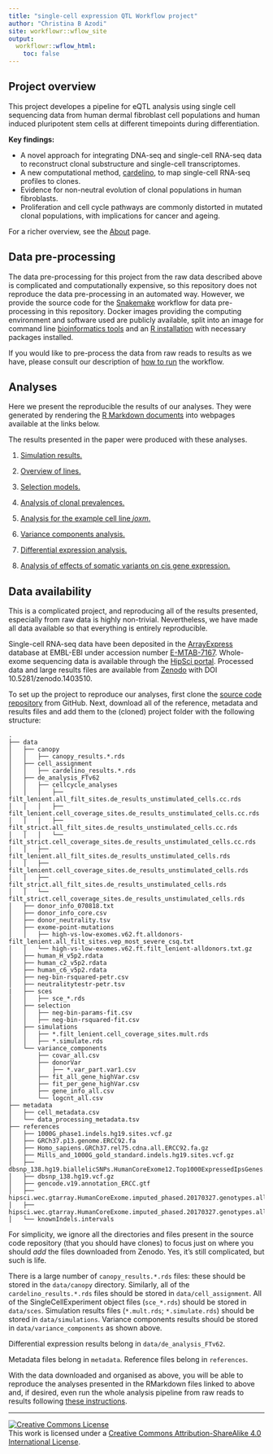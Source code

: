 ```yaml
---
title: "single-cell expression QTL Workflow project"
author: "Christina B Azodi"
site: workflowr::wflow_site
output:
  workflowr::wflow_html:
    toc: false
---
```


## Project overview

This project developes a pipeline for eQTL analysis using single cell sequencing data from human dermal fibroblast cell populations and human induced pluripotent stem cells at different timepoints during differentiation. 

**Key findings:**

* A novel approach for integrating DNA-seq and single-cell RNA-seq data to 
reconstruct clonal substructure and single-cell transcriptomes.
* A new computational method, [cardelino](https://github.com/PMBio/cardelino), to map 
single-cell RNA-seq profiles to clones.
* Evidence for non-neutral evolution of clonal populations in human fibroblasts.
* Proliferation and cell cycle pathways are commonly distorted in mutated clonal
populations, with implications for cancer and ageing. 

For a richer overview, see the [About](about.html) page.


## Data pre-processing

The data pre-processing for this project from the raw data described above is 
complicated and computationally expensive, so this repository does not reproduce
the data pre-processing in an automated way. However, we provide the source code
for the [Snakemake](https://snakemake.readthedocs.io/en/stable/) workflow for 
data pre-processing in this repository. Docker images providing the computing 
environment and software used are publicly available, split into an image for 
command line [bioinformatics tools](https://hub.docker.com/r/davismcc/fibroblast-clonality/)
and an [R installation](https://hub.docker.com/r/davismcc/r-singlecell-img/) with 
necessary packages installed. 

If you would like to pre-process the data from raw reads to results as we have, 
please consult our description of [how to run](data_preprocessing.html) the 
workflow. 

## Analyses

Here we present the reproducible the results of our analyses. They were 
generated by rendering the 
[R Markdown documents](https://github.com/davismcc/fibroblast-clonality/tree/master/analysis) 
into webpages available at the links below.

The results presented in the paper were produced with these analyses.

1. [Simulation results.](simulations.html)

1. [Overview of lines.](overview_lines.html)

1. [Selection models.](selection_models.html)

1. [Analysis of clonal prevalences.](clone_prevalences.html)

1. [Analysis for the example cell line *joxm*.](analysis_for_joxm.html)

1. [Variance components analysis.](variance_components.html)

1. [Differential expression analysis.](differential_expression.html)

1. [Analysis of effects of somatic variants on cis gene expression.](mutated_genes.html)


## Data availability

This is a complicated project, and reproducing all of the results presented, especially from raw data is highly non-trivial. Nevertheless, we have made all data available so that everything is entirely reproducible.

Single-cell RNA-seq data have been deposited in the 
[ArrayExpress](https://www.ebi.ac.uk/arrayexpress) database at EMBL-EBI under accession 
number [E-MTAB-7167](https://www.ebi.ac.uk/arrayexpress/experiments/E-MTAB-7167).
Whole-exome sequencing data is available through the 
[HipSci portal](http://www.hipsci.org). Processed data and large results files are 
available from [Zenodo](http://doi.org/10.5281/zenodo.1403510) with DOI 10.5281/zenodo.1403510. 

To set up the project to reproduce our analyses, first clone the [source code repository](https://github.com/davismcc/fibroblast-clonality) from GitHub. Next, download all of the reference, metadata and results files and add them to the (cloned) project folder with the following structure:

```
.
├── data
│   ├── canopy
│   │   ├── canopy_results.*.rds
│   ├── cell_assignment
│   │   ├── cardelino_results.*.rds
│   ├── de_analysis_FTv62
│   │   ├── cellcycle_analyses
│   │   │   ├── filt_lenient.all_filt_sites.de_results_unstimulated_cells.cc.rds
│   │   │   ├── filt_lenient.cell_coverage_sites.de_results_unstimulated_cells.cc.rds
│   │   │   ├── filt_strict.all_filt_sites.de_results_unstimulated_cells.cc.rds
│   │   │   └── filt_strict.cell_coverage_sites.de_results_unstimulated_cells.cc.rds
│   │   ├── filt_lenient.all_filt_sites.de_results_unstimulated_cells.rds
│   │   ├── filt_lenient.cell_coverage_sites.de_results_unstimulated_cells.rds
│   │   ├── filt_strict.all_filt_sites.de_results_unstimulated_cells.rds
│   │   └── filt_strict.cell_coverage_sites.de_results_unstimulated_cells.rds
│   ├── donor_info_070818.txt
│   ├── donor_info_core.csv
│   ├── donor_neutrality.tsv
│   ├── exome-point-mutations
│   │   ├── high-vs-low-exomes.v62.ft.alldonors-filt_lenient.all_filt_sites.vep_most_severe_csq.txt
│   │   └── high-vs-low-exomes.v62.ft.filt_lenient-alldonors.txt.gz
│   ├── human_H_v5p2.rdata
│   ├── human_c2_v5p2.rdata
│   ├── human_c6_v5p2.rdata
│   ├── neg-bin-rsquared-petr.csv
│   ├── neutralitytestr-petr.tsv
|   ├── sces
│   │   ├── sce_*.rds
│   ├── selection
│   │   ├── neg-bin-params-fit.csv
│   │   ├── neg-bin-rsquared-fit.csv
│   ├── simulations
│   │   ├── *.filt_lenient.cell_coverage_sites.mult.rds
│   │   ├── *.simulate.rds
│   └── variance_components
│       ├── covar_all.csv
│       ├── donorVar
│       │   ├── *.var_part.var1.csv
│       ├── fit_all_gene_highVar.csv
│       ├── fit_per_gene_highVar.csv
│       ├── gene_info_all.csv
│       └── logcnt_all.csv
├── metadata
│   ├── cell_metadata.csv
│   └── data_processing_metadata.tsv
├── references
│   ├── 1000G_phase1.indels.hg19.sites.vcf.gz
│   ├── GRCh37.p13.genome.ERCC92.fa
│   ├── Homo_sapiens.GRCh37.rel75.cdna.all.ERCC92.fa.gz
│   ├── Mills_and_1000G_gold_standard.indels.hg19.sites.vcf.gz
│   ├── dbsnp_138.hg19.biallelicSNPs.HumanCoreExome12.Top1000ExpressedIpsGenes.Maf0.01.HWE0.0001.HipSci.vcf.gz
│   ├── dbsnp_138.hg19.vcf.gz
│   ├── gencode.v19.annotation_ERCC.gtf
│   ├── hipsci.wec.gtarray.HumanCoreExome.imputed_phased.20170327.genotypes.allchr.fibro_samples_v2_filt_vars_sorted_oa.vcf.gz
│   ├── hipsci.wec.gtarray.HumanCoreExome.imputed_phased.20170327.genotypes.allchr.fibro_samples_v2_filt_vars_sorted_oa.vcf.gz.csi
│   └── knownIndels.intervals
```

For simplicity, we ignore all the directories and files present in the source code repository (that you should have clones) to focus just on where you should _add_ the files downloaded from Zenodo. Yes, it's still complicated, but such is life.

There is a large number of `canopy_results.*.rds` files: these should be stored in the `data/canopy` directory. Similarly, all of the `cardelino_results.*.rds` files should be stored in `data/cell_assignment`. All of the SingleCellExperiment object files (`sce_*.rds`) should be stored in `data/sces`. Simulation results files (`*.mult.rds`; `*.simulate.rds`) should be stored in `data/simulations`. Variance components results should be stored in `data/variance_components` as shown above.

Differential expression results belong in `data/de_analysis_FTv62`.

Metadata files belong in `metadata`. Reference files belong in `references`.

With the data downloaded and organised as above, you will be able to reproduce the analyses presented in the RMarkdown files linked to above and, if desired, even run the whole analysis pipeline from raw reads to results following [these instructions](data_preprocessing.html).


-------

<a rel="license" href="http://creativecommons.org/licenses/by-sa/4.0/"><img alt="Creative Commons License" style="border-width:0" src="https://i.creativecommons.org/l/by-sa/4.0/88x31.png" /></a><br />This work is licensed under a <a rel="license" href="http://creativecommons.org/licenses/by-sa/4.0/">Creative Commons Attribution-ShareAlike 4.0 International License</a>.

